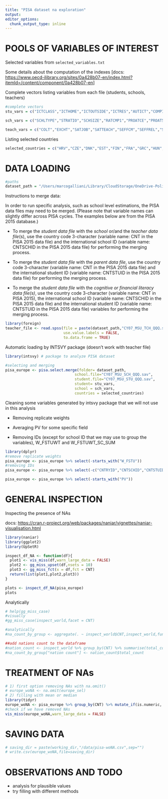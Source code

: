 ```yaml
---
title: "PISA dataset na exploration"
output: 
editor_options: 
  chunk_output_type: inline
---
```


# POOLS OF VARIABLES OF INTEREST

Selected variables from `selected_variables.txt`

Some details about the computation of the indexes [docs: <https://www.oecd-ilibrary.org/sites/0a428b07-en/index.html?itemId=/content/component/0a428b07-en>]

Complete vectors listing variables from each file (students, schools, teachers)

```r
#complete vectors
stu_vars = c("ICTCLASS","ICTHOME","ICTOUTSIDE","ICTRES","AUTICT","COMPICT","INTICT","ENTUSE","HOMESCH","USESCH","ATTLNACT","EMOSUPS","COMPETE","EUDMO","GFOFAIL","SWBP","RESILIENCE","BELONG","BEINGBULLIED","PERFEED","JOYREAD","CULTPOSS","HEDRES","SCREADCOMP","LMINS","MMINS","WEALTH","ESCS","HOMEPOS","BFMJ2","BMMJ1","HISCED","HISEI", "WEALTH","ESCS","HOMEPOS","BFMJ2","BMMJ1","HISCED","HISEI", "TEACHINT","TEACHSUP","STIMREAD", "PERCOMP","PERCOOP","ICTSCH")

sch_vars = c("SCHLTYPE","STRATIO","SCHSIZE","RATCMP1","PROATCE","PROAT5AB","PROAT5AM","PROAT6","CLSIZE","CREACTIV","EDUSHORT","STAFFSHORT","STUBEHA","TEACHBEHA","SCMCEG")

teach_vars = c("COLT","EXCHT","SATJOB","SATTEACH","SEFFCM","SEFFREL","SEFFINS","TCOTLCOMP","TCSTIMREAD","TCSTRATREAD","TCICTUSE","TCDISCLIMA","TCDIRINS","FEEDBACK","ADAPTINSTR","FEEDBINSTR")

```

Listing selected countries

```r
selected_countries = c("HRV","CZE","DNK","EST","FIN","FRA","GRC","HUN","IRL","LTU","LUX","POL","SVK","SVN","ESP","SWE")
```

# DATA LOADING

```r
#paths
dataset_path = "/Users/marcogalliani/Library/CloudStorage/OneDrive-PolitecnicodiMilano/Corsi/4.2 Applied Statistics/PISA-dataset/PISA_file_sav"
```

Instructions to merge data:

In order to run specific analysis, such as school level estimations, the PISA data files may need to be merged. (Please note that variable names can slightly differ across PISA cycles. The examples below are from the PISA 2015 database.)

-   To merge the *student data file* with the *school* or/and the *teacher data file*(s), use the country code 3-character (variable name: CNT in the PISA 2015 data file) and the international school ID (variable name: CNTSCHID in the PISA 2015 data file) for performing the merging process.

```{=html}
<!-- -->
```
-   To merge the *student data file* with the *parent data file*, use the country code 3-character (variable name: CNT in the PISA 2015 data file) and the international student ID (variable name: CNTSTUID in the PISA 2015 data file) for performing the merging process.

```{=html}
<!-- -->
```
-   To merge the *student data file* with the *cognitive or financial literacy data file(s)*, use the country code 3-character (variable name: CNT in PISA 2015), the international school ID (variable name: CNTSCHID in the PISA 2015 data file) and the international student ID (variable name: CNTSTUID in the PISA 2015 data file) variables for performing the merging process.

```r
library(foreign)
teacher_file <- read.spss(file = paste(dataset_path,"CY07_MSU_TCH_QQQ.sav",sep = "/"), 
                          use.value.labels = FALSE,
                          to.data.frame = TRUE)
```

Automatic loading by INTSVY package (doesn't work with teacher file)

```r
library(intsvy) # package to analyze PISA dataset

#selecting and merging
pisa_europe <- pisa.select.merge(folder= dataset_path,
                               school.file="CY07_MSU_SCH_QQQ.sav", 
                               student.file="CY07_MSU_STU_QQQ.sav",
                               student= stu_vars,
                               school = sch_vars,
                               countries = selected_countries)    
```

Cleaning some variables generated by intsvy package that we will not use in this analysis

-   Removing replicate weights

-   Averaging PV for some specific field

-   Removing IDs (except for school ID that we may use to group the variables), W_FSTUWT and W_FSTUWT_SC_SUM

```r
library(dplyr)
#remove replicate weights
pisa_europe <- pisa_europe %>% select(-starts_with("W_FSTU")) 
#removing IDs
pisa_europe <- pisa_europe %>% select(-c("CNTRYID","CNTSCHID","CNTSTUID","BOOKID")) 
```

```r
pisa_europe <- pisa_europe %>% select(-starts_with("PV"))
```

# GENERAL INSPECTION

Inspecting the presence of NAs

docs: <https://cran.r-project.org/web/packages/naniar/vignettes/naniar-visualisation.html>

```r
library(naniar)
library(ggplot2)
library(UpSetR)

inspect_df_NA <- function(df){
  plot1 <- vis_miss(df,warn_large_data = FALSE)    
  plot2 <- gg_miss_upset(df,nsets = 10)
  plot3 <- gg_miss_fct(x = df,fct = CNT)
  return(list(plot1,plot2,plot3))
}
```

```r
plots <- inspect_df_NA(pisa_europe)
plots
```

Analytically

```r
# help(gg_miss_case)
#visually
#gg_miss_case(inspect_world,facet = CNT)

#analytically
#na_count_by_group <- aggregate(. ~ inspect_world$CNT,inspect_world,function(x) { sum(is.na(x)) },na.action = NULL) 

##add nations count to the dataframe
#nation_count <- inspect_world %>% group_by(CNT) %>% summarise(total_count = n())
#na_count_by_group["nation count"] <- nation_count$total_count
```

# TREATMENT OF NAs

```r
# 1) first option removing NAs with na.omit()
# europe_woNA <- na.omit(europe_sel)
# 2) filling with mean or median
library(tidyr)
europe_woNA <- pisa_europe %>% group_by(CNT) %>% mutate_if(is.numeric, ~replace_na(.,mean(., na.rm = TRUE)))
#check if we have removed NAs
vis_miss(europe_woNA,warn_large_data = FALSE)
```

# SAVING DATA

```r
# saving_dir = paste(working_dir,"/data/pisa-woNA.csv",sep="")
# write.csv(europe_woNA,file=saving_dir)
```

# OBSERVATIONS AND TODO

-   analysis for plausible values
-   try filling with different methods
